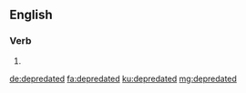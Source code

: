 ==English==

===Verb===
{{head|en|verb form}}

# {{en-past of|depredate}}

[[de:depredated]]
[[fa:depredated]]
[[ku:depredated]]
[[mg:depredated]]